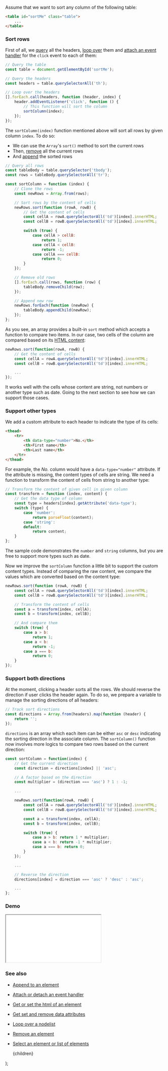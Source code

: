 
Assume that we want to sort any column of the following table:

```html
<table id="sortMe" class="table">
    ...
</table>
```

### Sort rows

First of all, we [query](/select-an-element-or-list-of-elements) all the headers, [loop over](/loop-over-a-nodelist) them and [attach an event handler](/attach-or-detach-an-event-handler) for the `click` event to each of them:

```js
// Query the table
const table = document.getElementById('sortMe');

// Query the headers
const headers = table.querySelectorAll('th');

// Loop over the headers
[].forEach.call(headers, function (header, index) {
    header.addEventListener('click', function () {
        // This function will sort the column
        sortColumn(index);
    });
});
```

The `sortColumn(index)` function mentioned above will sort all rows by given column `index`. To do so:

-   We can use the `Array`'s `sort()` method to sort the current rows
-   Then, [remove](/remove-an-element) all the current rows
-   And [append](/append-to-an-element) the sorted rows

```js
// Query all rows
const tableBody = table.querySelector('tbody');
const rows = tableBody.querySelectorAll('tr');

const sortColumn = function (index) {
    // Clone the rows
    const newRows = Array.from(rows);

    // Sort rows by the content of cells
    newRows.sort(function (rowA, rowB) {
        // Get the content of cells
        const cellA = rowA.querySelectorAll('td')[index].innerHTML;
        const cellB = rowB.querySelectorAll('td')[index].innerHTML;

        switch (true) {
            case cellA > cellB:
                return 1;
            case cellA < cellB:
                return -1;
            case cellA === cellB:
                return 0;
        }
    });

    // Remove old rows
    [].forEach.call(rows, function (row) {
        tableBody.removeChild(row);
    });

    // Append new row
    newRows.forEach(function (newRow) {
        tableBody.appendChild(newRow);
    });
};
```

As you see, an array provides a built-in `sort` method which accepts a function to compare two items. In our case, two cells of the column are compared based on its [HTML content](/get-or-set-the-html-of-an-element):

```js
newRows.sort(function(rowA, rowB) {
    // Get the content of cells
    const cellA = rowA.querySelectorAll('td')[index].innerHTML;
    const cellB = rowB.querySelectorAll('td')[index].innerHTML;

    ...
});
```

It works well with the cells whose content are string, not numbers or another type such as date. Going to the next section to see how we can support those cases.

### Support other types

We add a custom attribute to each header to indicate the type of its cells:

```html
<thead>
    <tr>
        <th data-type="number">No.</th>
        <th>First name</th>
        <th>Last name</th>
    </tr>
</thead>
```

For example, the _No._ column would have a `data-type="number"` attribute. If the attribute is missing, the content types of cells are string. We need a function to transform the content of cells from string to another type:

```js
// Transform the content of given cell in given column
const transform = function (index, content) {
    // Get the data type of column
    const type = headers[index].getAttribute('data-type');
    switch (type) {
        case 'number':
            return parseFloat(content);
        case 'string':
        default:
            return content;
    }
};
```

The sample code demonstrates the `number` and `string` columns, but you are free to support more types such as date.

Now we improve the `sortColumn` function a little bit to support the custom content types. Instead of comparing the raw content, we compare the values which are converted based on the content type:

```js
newRows.sort(function (rowA, rowB) {
    const cellA = rowA.querySelectorAll('td')[index].innerHTML;
    const cellB = rowB.querySelectorAll('td')[index].innerHTML;

    // Transform the content of cells
    const a = transform(index, cellA);
    const b = transform(index, cellB);

    // And compare them
    switch (true) {
        case a > b:
            return 1;
        case a < b:
            return -1;
        case a === b:
            return 0;
    }
});
```

### Support both directions

At the moment, clicking a header sorts all the rows. We should reverse the direction if user clicks the header again. To do so, we prepare a variable to manage the sorting directions of all headers:

```js
// Track sort directions
const directions = Array.from(headers).map(function (header) {
    return '';
});
```

`directions` is an array which each item can be either `asc` or `desc` indicating the sorting direction in the associate column. The `sortColumn()` function now involves more logics to compare two rows based on the current direction:

```js
const sortColumn = function(index) {
    // Get the current direction
    const direction = directions[index] || 'asc';

    // A factor based on the direction
    const multiplier = (direction === 'asc') ? 1 : -1;

    ...

    newRows.sort(function(rowA, rowB) {
        const cellA = rowA.querySelectorAll('td')[index].innerHTML;
        const cellB = rowB.querySelectorAll('td')[index].innerHTML;

        const a = transform(index, cellA);
        const b = transform(index, cellB);

        switch (true) {
            case a > b: return 1 * multiplier;
            case a < b: return -1 * multiplier;
            case a === b: return 0;
        }
    });

    ...

    // Reverse the direction
    directions[index] = direction === 'asc' ? 'desc' : 'asc';

    ...
};
```

### Demo

<iframe src="/demo/sort-a-table-by-clicking-its-headers/index.html"></iframe>

### See also

-   [Append to an element](/append-to-an-element)
-   [Attach or detach an event handler](/attach-or-detach-an-event-handler)
-   [Get or set the html of an element](/get-or-set-the-html-of-an-element)
-   [Get set and remove data attributes](/get-set-and-remove-data-attributes)
-   [Loop over a nodelist](/loop-over-a-nodelist)
-   [Remove an element](/remove-an-element)
-   [Select an element or list of elements](/select-an-element-or-list-of-elements)

    <PostLayout keywords="" title="Sort a table by clicking its headers">
        {children}
    </PostLayout>
);
